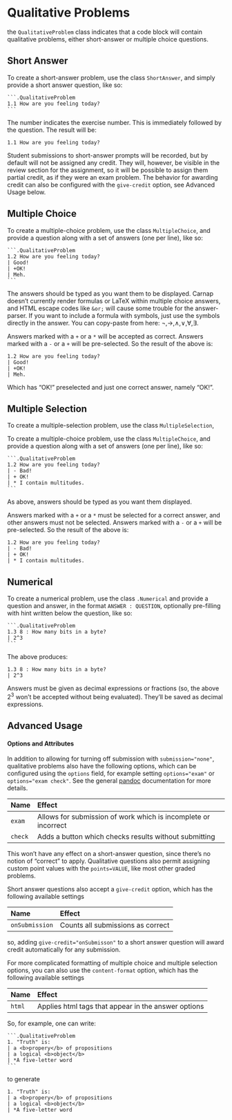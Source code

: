 # Qualitative Problems

the `QualitativeProblem` class indicates that a code block will contain
qualitative problems, either short-answer or multiple choice questions.

## Short Answer

To create a short-answer problem, use the class `ShortAnswer`, and simply
provide a short answer question, like so:

    ```.QualitativeProblem
    1.1 How are you feeling today?
    ```

The number indicates the exercise number. This is immediately followed by the
question. The result will be:

```.QualitativeProblem
1.1 How are you feeling today?
```

Student submissions to short-answer prompts will be recorded, but by default
will not be assigned any credit. They will, however, be visible in the review
section for the assignment, so it will be possible to assign them partial
credit, as if they were an exam problem. The behavior for awarding credit can
also be configured with the `give-credit` option, see Advanced Usage below.

## Multiple Choice

To create a multiple-choice problem, use the class `MultipleChoice`, and
provide a question along with a set of answers (one per line), like so:

    ```.QualitativeProblem
    1.2 How are you feeling today?
    | Good!
    | +OK!
    | Meh.
    ```

The answers should be typed as you want them to be displayed. Carnap doesn't
currently render formulas or LaTeX within multiple choice answers, and HTML
escape codes like `&or;` will cause some trouble for the answer-parser. If you
want to include a formula with symbols, just use the symbols directly in the
answer. You can copy-paste from here: ¬,→,∧,∨,∀,∃.

Answers marked with a `+` or a `*` will be accepted as correct. Answers marked
with a `-` or a `+` will be pre-selected. So the result of the above is:

```.QualitativeProblem
1.2 How are you feeling today?
| Good!
| +OK!
| Meh.
```

Which has "OK!" preselected and just one correct answer, namely "OK!".

## Multiple Selection

To create a multiple-selection problem, use the class `MultipleSelection`, 

To create a multiple-choice problem, use the class `MultipleChoice`, and
provide a question along with a set of answers (one per line), like so:

    ```.QualitativeProblem
    1.2 How are you feeling today?
    | - Bad!
    | + OK!
    | * I contain multitudes.
    ```

As above, answers should be typed as you want them displayed.

Answers marked with a `+` or a `*` must be selected for a correct answer, and
other answers must not be selected. Answers marked with a `-` or a `+` will be
pre-selected. So the result of the above is:

```.QualitativeProblem
1.2 How are you feeling today?
| - Bad!
| + OK!
| * I contain multitudes.
```


## Numerical

To create a numerical problem, use the class `.Numerical` and provide a
question and answer, in the format `ANSWER : QUESTION`, optionally pre-filling
with hint written below the question, like so:

    ```.QualitativeProblem
    1.3 8 : How many bits in a byte?
    | 2^3
    ```

The above produces:

```.QualitativeProblem
1.3 8 : How many bits in a byte?
| 2^3
```

Answers must be given as decimal expressions or fractions (so, the above $2^3$
won't be accepted without being evaluated). They'll be saved as decimal
expressions.

## Advanced Usage

#### Options and Attributes

In addition to allowing for turning off submission with `submission="none"`,
qualitative problems also have the following options, which can be configured
using the `options` field, for example setting `options="exam"` or
`options="exam check"`. See the general [pandoc](pandoc.html) documentation for more details.

<div class="table">

Name                     Effect
------------------------ ------------------------------------------------------------------
`exam`                   Allows for submission of work which is incomplete or incorrect
`check`                  Adds a button which checks results without submitting
------------------------ ------------------------------------------------------------------

</div>

This won't have any effect on a short-answer question, since there's no notion
of "correct" to apply. Qualitative questions also permit assigning custom point
values with the `points=VALUE`, like most other graded problems.

Short answer questions also accept a `give-credit` option, which has the
following available settings

<div class="table">

Name                     Effect
------------------------ ------------------------------------------------------------------
`onSubmission`           Counts all submissions as correct
------------------------ ------------------------------------------------------------------

</div>

so, adding `give-credit="onSubmisson"` to a short answer question will award
credit automatically for any submission.

For more complicated formatting of multiple choice and multiple selection
options, you can also use the `content-format` option, which has the following
available settings

<div class="table">

Name                     Effect
------------------------ ------------------------------------------------------------------
`html`                   Applies html tags that appear in the answer options
------------------------ ------------------------------------------------------------------

</div>

So, for example, one can write:

    ```.QualitativeProblem
    1. "Truth" is:
    | a <b>propery</b> of propositions
    | a logical <b>object</b>
    | *A five-letter word
    ```

to generate

```.QualitativeProblem
1. "Truth" is:
| a <b>propery</b> of propositions
| a logical <b>object</b>
| *A five-letter word
```
